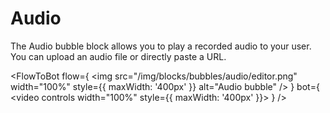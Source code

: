 
# Audio

The Audio bubble block allows you to play a recorded audio to your user. You can upload an audio file or directly paste a URL.

<FlowToBot
  flow={
    <img
      src="/img/blocks/bubbles/audio/editor.png"
      width="100%"
      style={{ maxWidth: '400px' }}
      alt="Audio bubble"
    />
  }
  bot={
    <video controls width="100%" style={{ maxWidth: '400px' }}>
      <source src="/img/blocks/bubbles/audio/bot.mp4" type="video/mp4" />
    </video>
  }
/>
